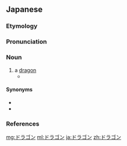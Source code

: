 ==Japanese==
{{DEFAULTSORT:とらごん'}}
{{swp|lang=ja}}

===Etymology===
{{bor|ja|en|dragon}}

===Pronunciation===
{{ja-pron|acc=1|acc2=2|acc_ref=DJR,SMK5,NHK|acc2_ref=DJR,SMK5,NHK}}

===Noun===
{{ja-noun}}

# a [[dragon]] {{gl|mythical creature}}
#*{{quote-book||date=Mar 6 1999||Starter Box|chapter={{ruby|{{lang|ja|[青眼の白龍](ブルーアイズ・ホワイト・ドラゴン)}}}}|trans-chapter=Blue-Eyes White Dragon|language=Japanese|publisher={{w|Konami}}|||{{ja-usex|高い攻%撃%力を誇る伝%説の'''ドラゴン'''。どんな相%手でも粉%砕する、その破%壊%力は計り知れない。|^たかい こう%げき%りょく を ほこる でん%せつ の '''ドラゴン'''。^どんな あい%て でも ふん%さいする、その は%かい%りょく は はかりしれない。|A legendary '''dragon''' proud of its supreme attack strength. That sort of destructive power, which can pulverize any opponent, is immeasurable.}}}}

====Synonyms====
* {{ja-r|竜|りゅう}}
* {{ja-r|龍|りゅう}}

===References===
<references/>

{{C|ja|Dragons|Magic: The Gathering}}
[[mg:ドラゴン]]
[[ml:ドラゴン]]
[[ja:ドラゴン]]
[[zh:ドラゴン]]